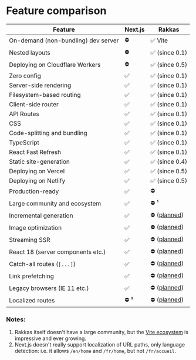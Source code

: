 # Feature comparison

| Feature                             | Next.js | Rakkas                                                        |
| ----------------------------------- | ------- | ------------------------------------------------------------- |
| On-demand (non-bundling) dev server | ⛔      | ✅ Vite                                                       |
| Nested layouts                      | ⛔      | ✅ (since 0.1)                                                |
| Deploying on Cloudflare Workers     | ⛔      | ✅ (since 0.5)                                                |
| Zero config                         | ✅      | ✅ (since 0.1)                                                |
| Server-side rendering               | ✅      | ✅ (since 0.1)                                                |
| Filesystem-based routing            | ✅      | ✅ (since 0.1)                                                |
| Client-side router                  | ✅      | ✅ (since 0.1)                                                |
| API Routes                          | ✅      | ✅ (since 0.1)                                                |
| CSS                                 | ✅      | ✅ (since 0.1)                                                |
| Code-splitting and bundling         | ✅      | ✅ (since 0.1)                                                |
| TypeScript                          | ✅      | ✅ (since 0.1)                                                |
| React Fast Refresh                  | ✅      | ✅ (since 0.1)                                                |
| Static site-generation              | ✅      | ✅ (since 0.4)                                                |
| Deploying on Vercel                 | ✅      | ✅ (since 0.5)                                                |
| Deploying on Netlify                | ✅      | ✅ (since 0.5)                                                |
| Production-ready                    | ✅      | ⛔                                                            |
| Large community and ecosystem       | ✅      | ⛔ ¹                                                          |
| Incremental generation              | ✅      | ⛔ ([planned](https://github.com/rakkasjs/rakkasjs/issues/9)) |
| Image optimization                  | ✅      | ⛔ ([planned](https://github.com/rakkasjs/rakkasjs/issues/1)) |
| Streaming SSR                       | ✅      | ⛔ ([planned](https://github.com/rakkasjs/rakkasjs/issues/2)) |
| React 18 (server components etc.)   | ✅      | ⛔ ([planned](https://github.com/rakkasjs/rakkasjs/issues/2)) |
| Catch-all routes (`[...]`)          | ✅      | ⛔ ([planned](https://github.com/rakkasjs/rakkasjs/issues/4)) |
| Link prefetching                    | ✅      | ⛔ ([planned](https://github.com/rakkasjs/rakkasjs/issues/5)) |
| Legacy browsers (IE 11 etc.)        | ✅      | ⛔ ([planned](https://github.com/rakkasjs/rakkasjs/issues/6)) |
| Localized routes                    | ⛔ ²    | ⛔ ([planned](https://github.com/rakkasjs/rakkasjs/issues/8)) |

### Notes:

1. Rakkas itself doesn't have a large community, but the [Vite ecosystem](https://github.com/vitejs/awesome-vite) is impressive and ever growing.
2. Next.js doesn't really support localization of URL paths, only language detection: i.e. it allows `/en/home` and `/fr/home`, but not `/fr/accueil`.
